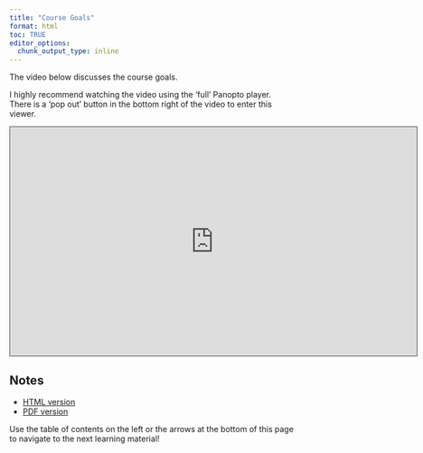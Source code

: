 ```yaml
---
title: "Course Goals"
format: html
toc: TRUE
editor_options: 
  chunk_output_type: inline
---
```


The video below discusses the course goals. 

I highly recommend watching the video using the 'full' Panopto player. There is a 'pop out' button in the bottom right of the video to enter this viewer.

```{=html}
<iframe src="https://ncsu.hosted.panopto.com/Panopto/Pages/Embed.aspx?id=6bb5d60f-a161-44c8-abd0-b0f0014391fb&autoplay=false&offerviewer=true&showtitle=true&showbrand=true&captions=false&interactivity=all" height="405" width="720" style="border: 1px solid #464646;" allowfullscreen allow="autoplay" aria-label="Panopto Embedded Video Player" aria-description="Course Goals" ></iframe>
```

## Notes

- <a href = "01-Course_Goals.html" target = "_blank">HTML version</a>
- <a href = "PDFs/01-Course_Goals.pdf" target = "_blank">PDF version</a>

Use the table of contents on the left or the arrows at the bottom of this page to navigate to the next learning material!